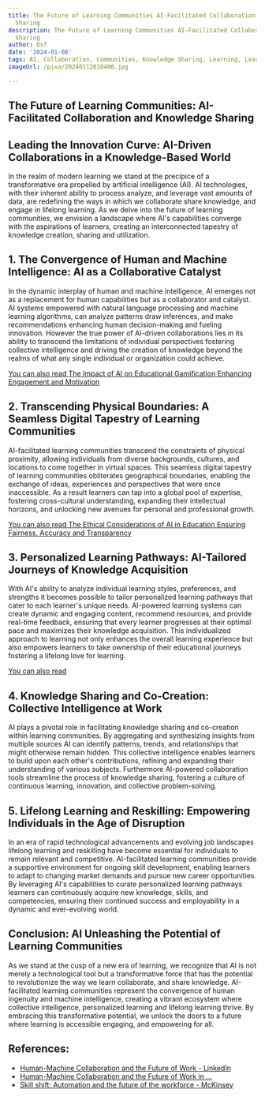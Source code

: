```yaml
---
title: The Future of Learning Communities AI-Facilitated Collaboration and Knowledge
  Sharing
description: The Future of Learning Communities AI-Facilitated Collaboration and Knowledge
  Sharing
author: Usf
date: '2024-01-08'
tags: AI, Collaboration, Communities, Knowledge Sharing, Learning, Learning Communities
imageUrl: /pixa/20240112010406.jpg

---
```

## The Future  of Learning Communities:  AI-Facilitated Collaboration and Knowledge Sharing

## Leading the Innovation Curve: AI-Driven Collaborations in a Knowledge-Based World

In the realm of modern learning  we stand at the precipice of a transformative era propelled by artificial intelligence (AI). AI technologies, with their inherent ability  to  process analyze, and leverage  vast amounts of data,  are redefining the ways in which we collaborate share knowledge, and engage in lifelong learning. As we delve into the future of  learning communities, we envision a  landscape  where AI's capabilities converge  with the aspirations of learners,  creating an interconnected tapestry of knowledge creation, sharing and  utilization.

## 1. The Convergence of Human and Machine Intelligence: AI as a Collaborative Catalyst

In the dynamic interplay of  human and  machine intelligence, AI emerges not as a  replacement for human capabilities but as a collaborator and catalyst. AI  systems  empowered with natural language processing and machine  learning algorithms,  can  analyze patterns  draw  inferences, and make recommendations enhancing human decision-making and fueling  innovation. However the true power of AI-driven collaborations lies in its ability to transcend the limitations of individual perspectives fostering collective intelligence and driving the creation of knowledge  beyond the realms of what any single individual or organization  could achieve.

[You can also read The Impact of AI on Educational Gamification Enhancing Engagement and Motivation](The%20Impact%20of%20AI%20on%20Educational%20Gamification%20Enhancing%20Engagement%20and%20Motivation)


## 2. Transcending Physical Boundaries: A Seamless Digital Tapestry of Learning Communities

AI-facilitated learning communities  transcend  the constraints of  physical proximity, allowing individuals from diverse backgrounds, cultures, and locations to come  together in virtual spaces. This seamless digital tapestry of learning communities obliterates geographical boundaries, enabling the  exchange of ideas, experiences and perspectives that  were once inaccessible. As a result learners can tap into a global pool  of expertise, fostering cross-cultural understanding, expanding their intellectual horizons, and unlocking new avenues for personal and professional growth.

[You can also read The Ethical Considerations of AI in Education Ensuring  Fairness, Accuracy and  Transparency](The%20Ethical%20Considerations%20of%20AI%20in%20Education%20Ensuring%20Fairness%2C%20Accuracy%20and%20Transparency)


## 3. Personalized  Learning Pathways: AI-Tailored Journeys of Knowledge Acquisition

With AI's ability to analyze individual learning styles,  preferences, and strengths it becomes possible to tailor personalized learning pathways that cater to each  learner's  unique needs. AI-powered learning systems can create dynamic and engaging  content,  recommend resources, and  provide real-time feedback, ensuring that every learner progresses at their optimal pace  and maximizes their knowledge acquisition. This individualized approach to learning not only enhances the overall learning experience but also empowers learners to take ownership of their educational journeys fostering a lifelong love  for learning.

[You can also read ]()


## 4. Knowledge Sharing and Co-Creation: Collective Intelligence at Work

AI plays a  pivotal role in facilitating knowledge sharing  and co-creation within learning communities. By  aggregating and synthesizing insights from multiple  sources AI can identify patterns, trends, and relationships that might otherwise remain hidden. This  collective intelligence enables learners  to build upon each other's contributions, refining and expanding their  understanding of various subjects. Furthermore AI-powered collaboration tools streamline  the  process of knowledge sharing, fostering a culture of  continuous learning,  innovation, and collective  problem-solving.

## 5. Lifelong Learning and Reskilling: Empowering Individuals in the Age of Disruption

In an era of rapid technological advancements and  evolving job landscapes lifelong learning and reskilling have become  essential for individuals to remain relevant and competitive. AI-facilitated learning communities provide a supportive environment for  ongoing skill  development, enabling learners to adapt to  changing market demands and pursue new career opportunities. By leveraging AI's capabilities to curate personalized learning pathways learners can continuously acquire new knowledge, skills, and competencies, ensuring their continued success and employability in a dynamic and ever-evolving world.

## Conclusion: AI Unleashing the Potential of Learning Communities

As we stand at the cusp of a new  era of learning, we recognize that AI is not merely a  technological tool but a transformative force that has  the potential to revolutionize the way we learn collaborate, and  share knowledge. AI-facilitated learning communities represent the convergence of human ingenuity and machine intelligence, creating a vibrant ecosystem where collective intelligence,  personalized learning and lifelong learning thrive. By embracing this transformative potential, we unlock the  doors to a future where learning is accessible engaging, and empowering for all.

## References:
- [Human-Machine Collaboration and the Future of Work - LinkedIn](https://www.linkedin.com/pulse/human-machine-collaboration-future-work-logical-design-solutions)
- [Human-Machine Collaboration and the Future of Work in ...](https://www.planettogether.com/blog/human-machine-collaboration-and-the-future-of-work-in-manufacturing-a-new-era-of-efficiency-and-innovation)
- [Skill shift: Automation and the future of the workforce - McKinsey](https://www.mckinsey.com/featured-insights/future-of-work/skill-shift-automation-and-the-future-of-the-workforce)
